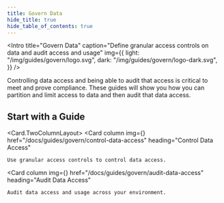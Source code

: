 ```yaml
---
title: Govern Data
hide_title: true
hide_table_of_contents: true
---
```



<Intro
  title="Govern Data"
  caption="Define granular access controls on data and audit access and usage"
  img={{
    light: "/img/guides/govern/logo.svg",
    dark: "/img/guides/govern/logo-dark.svg",
  }}
/>

Controlling data access and being able to audit that access is critical to meet and prove compliance. These guides will show you how you can partition and limit access to data and then audit that data access.

## Start with a Guide

<Card.TwoColumnLayout>
  <Card
    column
    img={<Govern />}
    href="/docs/guides/govern/control-data-access"
    heading="Control Data Access"
  >
    Use granular access controls to control data access.
  </Card>

  <Card
    column
    img={<Govern />}
    href="/docs/guides/govern/audit-data-access"
    heading="Audit Data Access"
  >
    Audit data access and usage across your environment.
  </Card>
</Card.TwoColumnLayout>